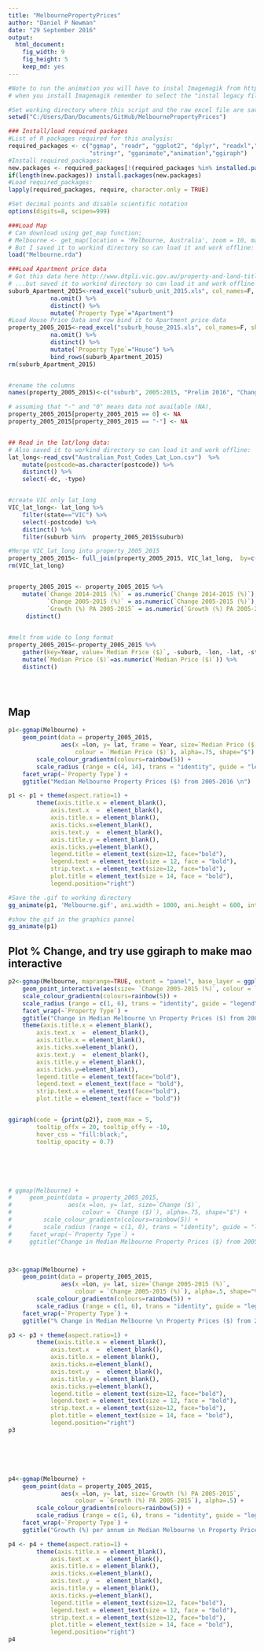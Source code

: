 ```yaml
---
title: "MelbournePropertyPrices"
author: "Daniel P Newman"
date: "29 September 2016"
output: 
  html_document: 
    fig_width: 9
    fig_height: 5
    keep_md: yes
---
```


```r
#Note to run the animation you will have to instal Imagemagik from http://www.imagemagick.org/script/binary-releases.php
# when you install Imagemagik remember to select the "instal legacy files" option so convert.exe is included

#Set working directory where this script and the raw excel file are saved 
setwd("C:/Users/Dan/Documents/GitHub/MelbournePropertyPrices")

### Install/load required packages
#List of R packages required for this analysis:
required_packages <- c("ggmap", "readr", "ggplot2", "dplyr", "readxl","tidyr",
                       "stringr", "gganimate","animation","ggiraph")
#Install required_packages:
new.packages <- required_packages[!(required_packages %in% installed.packages()[,"Package"])]
if(length(new.packages)) install.packages(new.packages)
#Load required_packages:
lapply(required_packages, require, character.only = TRUE)

#Set decimal points and disable scientific notation
options(digits=8, scipen=999) 

###Load Map
# Can download using get_map function:
# Melbourne <- get_map(location = 'Melbourne, Australia', zoom = 10, maptype="terrain")
# But I saved it to workind directory so can load it and work offline:
load("Melbourne.rda")

###Load Apartment price data
# Got this data here http://www.dtpli.vic.gov.au/property-and-land-titles/property-information/property-prices ...
# ...but saved it to workind directory so can load it and work offline
suburb_Apartment_2015<-read_excel("suburb_unit_2015.xls", col_names=F, skip = 3) %>% 
            na.omit() %>%
            distinct() %>%
            mutate(`Property Type`="Apartment")
#Load House Price Data and row bind it to Apartment price data 
property_2005_2015<-read_excel("suburb_house_2015.xls", col_names=F, skip = 3) %>% 
            na.omit() %>%
            distinct() %>%
            mutate(`Property Type`="House") %>%
            bind_rows(suburb_Apartment_2015)
rm(suburb_Apartment_2015)


#rename the columns 
names(property_2005_2015)<-c("suburb", 2005:2015, "Prelim 2016", "Change 2014-2015 (%)", "Change 2005-2015 (%)", "Growth (%) PA 2005-2015","Property Type")

# assuming that "-" and "0" means data not available (NA), 
property_2005_2015[property_2005_2015 == 0] <- NA
property_2005_2015[property_2005_2015 == "-"] <- NA


## Read in the lat/long data:
# Also saved it to workind directory so can load it and work offline:
lat_long<-read_csv("Australian_Post_Codes_Lat_Lon.csv")  %>% 
    mutate(postcode=as.character(postcode)) %>%
    distinct() %>%
    select(-dc, -type)


#create VIC only lat_long
VIC_lat_long<- lat_long %>% 
    filter(state=="VIC") %>%
    select(-postcode) %>%
    distinct() %>% 
    filter(suburb %in%  property_2005_2015$suburb)

#Merge VIC_lat_long into property_2005_2015
property_2005_2015<- full_join(property_2005_2015, VIC_lat_long,  by=c("suburb"))
rm(VIC_lat_long)


property_2005_2015 <- property_2005_2015 %>%
    mutate(`Change 2014-2015 (%)` = as.numeric(`Change 2014-2015 (%)`),
           `Change 2005-2015 (%)` = as.numeric(`Change 2005-2015 (%)`),
           `Growth (%) PA 2005-2015` = as.numeric(`Growth (%) PA 2005-2015`)) %>%
     distinct()
    

#melt from wide to long format
property_2005_2015<-property_2005_2015 %>% 
    gather(key=Year, value=`Median Price ($)`, -suburb, -lon, -lat, -state, -`Property Type`, -`Change 2014-2015 (%)`, -`Change 2005-2015 (%)`, -`Growth (%) PA 2005-2015`) %>%
    mutate(`Median Price ($)`=as.numeric(`Median Price ($)`)) %>%
    distinct()





```


## Map

```r

p1<-ggmap(Melbourne) + 
    geom_point(data = property_2005_2015, 
               aes(x =lon, y= lat, frame = Year, size=`Median Price ($)`, 
                   colour = `Median Price ($)`), alpha=.75, shape="$") +
        scale_colour_gradientn(colours=rainbow(5)) +
        scale_radius (range = c(4, 14), trans = "identity", guide = "legend") +
    facet_wrap(~`Property Type`) +
    ggtitle("Median Melbourne Property Prices ($) from 2005-2016 \n")

p1 <- p1 + theme(aspect.ratio=1) +
        theme(axis.title.x = element_blank(), 
            axis.text.x  =  element_blank(),
            axis.title.x = element_blank(),
            axis.ticks.x=element_blank(),
            axis.text.y  =  element_blank(), 
            axis.title.y = element_blank(),
            axis.ticks.y=element_blank(),
            legend.title = element_text(size=12, face="bold"),
            legend.text = element_text(size = 12, face = "bold"),
            strip.text.x = element_text(size=12, face="bold"),
            plot.title = element_text(size = 14, face = "bold"),
            legend.position="right")  

#Save the .gif to working directory
gg_animate(p1, 'Melbourne.gif', ani.width = 1000, ani.height = 600, interval = 0.75)

#show the gif in the graphics pannel
gg_animate(p1)


```


## Plot % Change, and try use ggiraph to make mao interactive
```r
p2<-ggmap(Melbourne, maprange=TRUE, extent = "panel", base_layer = ggplot(data = property_2005_2015, aes(x =lon, y= lat))) + 
    geom_point_interactive(aes(size= `Change 2005-2015 (%)`, colour = `Change 2005-2015 (%)`, tooltip=suburb, data_id = suburb)) +
    scale_colour_gradientn(colours=rainbow(5)) +
    scale_radius (range = c(1, 6), trans = "identity", guide = "legend") +
    facet_wrap(~`Property Type`) +
    ggtitle("Change in Median Melbourne \n Property Prices ($) from 2005-2015 \n") +
    theme(axis.title.x = element_blank(), 
        axis.text.x  =  element_blank(),
        axis.title.x = element_blank(),
        axis.ticks.x=element_blank(),
        axis.text.y  =  element_blank(), 
        axis.title.y = element_blank(),
        axis.ticks.y=element_blank(),
        legend.title = element_text(face="bold"),
        legend.text = element_text(face = "bold"),
        strip.text.x = element_text(face="bold"),
        plot.title = element_text(face = "bold"))  


ggiraph(code = {print(p2)}, zoom_max = 5,
        tooltip_offx = 20, tooltip_offy = -10, 
        hover_css = "fill:black;",
        tooltip_opacity = 0.7)






# ggmap(Melbourne) + 
#     geom_point(data = property_2005_2015, 
#                aes(x =lon, y= lat, size=`Change ($)`, 
#                    colour = `Change ($)`), alpha=.75, shape="$") +
#         scale_colour_gradientn(colours=rainbow(5)) +
#         scale_radius (range = c(1, 8), trans = "identity", guide = "legend") +
#     facet_wrap(~`Property Type`) +
#     ggtitle("Change in Median Melbourne Property Prices ($) from 2005-2015 \n")



p3<-ggmap(Melbourne) + 
    geom_point(data = property_2005_2015, 
               aes(x =lon, y= lat, size=`Change 2005-2015 (%)`, 
                   colour = `Change 2005-2015 (%)`), alpha=.5, shape="%") +
        scale_colour_gradientn(colours=rainbow(5)) +
        scale_radius (range = c(1, 6), trans = "identity", guide = "legend") +
    facet_wrap(~`Property Type`) +
    ggtitle("% Change in Median Melbourne \n Property Prices ($) from 2005-2016 \n")

p3 <- p3 + theme(aspect.ratio=1) +
        theme(axis.title.x = element_blank(), 
            axis.text.x  =  element_blank(),
            axis.title.x = element_blank(),
            axis.ticks.x=element_blank(),
            axis.text.y  =  element_blank(), 
            axis.title.y = element_blank(),
            axis.ticks.y=element_blank(),
            legend.title = element_text(size=12, face="bold"),
            legend.text = element_text(size = 12, face = "bold"),
            strip.text.x = element_text(size=12, face="bold"),
            plot.title = element_text(size = 14, face = "bold"),
            legend.position="right") 
p3






p4<-ggmap(Melbourne) + 
    geom_point(data = property_2005_2015, 
               aes(x =lon, y= lat, size=`Growth (%) PA 2005-2015`, 
                   colour = `Growth (%) PA 2005-2015`), alpha=.5) +
        scale_colour_gradientn(colours=rainbow(5)) +
        scale_radius (range = c(1, 6), trans = "identity", guide = "legend") +
    facet_wrap(~`Property Type`) +
    ggtitle("Growth (%) per annum in Median Melbourne \n Property Prices ($) from 2005-2016 \n")

p4 <- p4 + theme(aspect.ratio=1) +
        theme(axis.title.x = element_blank(), 
            axis.text.x  =  element_blank(),
            axis.title.x = element_blank(),
            axis.ticks.x=element_blank(),
            axis.text.y  =  element_blank(), 
            axis.title.y = element_blank(),
            axis.ticks.y=element_blank(),
            legend.title = element_text(size=12, face="bold"),
            legend.text = element_text(size = 12, face = "bold"),
            strip.text.x = element_text(size=12, face="bold"),
            plot.title = element_text(size = 14, face = "bold"),
            legend.position="right") 
p4

```


